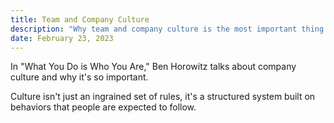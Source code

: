 ```yaml
---
title: Team and Company Culture
description: "Why team and company culture is the most important thing you can focus on."
date: February 23, 2023
---
```


In "What You Do is Who You Are," Ben Horowitz talks about company culture and why it's so important. 

Culture isn't just an ingrained set of rules, it's a structured system built on behaviors that people are expected to follow.


